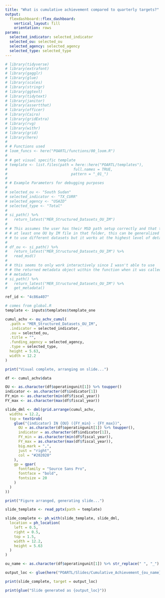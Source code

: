 ```yaml
---
title: "What is cumulative achievement compared to quarterly targets?"
output: 
  flexdashboard::flex_dashboard:
    vertical_layout: fill
    orientation: rows
params:
  selected_indicator: selected_indicator
  selected_ou: selected_ou
  selected_agency: selected_agency
  selected_type: selected_type
---
```


```r
# library(tidyverse)
# library(extrafont)
# library(gagglr)
# library(glue)
# library(scales)
# library(stringr)
# library(ggtext)
# library(tidytext)
# library(janitor)
# library(assertthat)
# library(officer)
# library(Cairo)
# library(gridExtra)
# library(rvg)
# library(withr)
# library(grid)
# library(here)
#
# # Functions used
# loom_funcs <- here("POARTL/functions/00_loom.R")
#
# # get visual specific template
# template <- list.files(path = here::here("POARTL/templates"),
#                              full.names = TRUE,
#                             pattern = "_01_")
#
# # Example Parameters for debugging purposes
#
# selected_ou <- "South Sudan"
# selected_indicator <- "TX_CURR"
# selected_agency <- "USAID"
# selected_type <- "Total"
#
# si_path() %>%
#   return_latest("MER_Structured_Datasets_OU_IM")
#
# # This assumes the user has their MSD path setup correctly and that they have
# # at least one OU by IM file in that folder, this can be generalized
# # to use different datasets but it works at the highest level of detail MSD
#
# df_ou <- si_path() %>%
#   return_latest("MER_Structured_Datasets_OU_IM") %>%
#   read_msd()
#
# # this seems to only work interactively since I wasn't able to use
# # the returned metadata object within the function when it was called from the app
# # metadata
# si_path() %>%
#   return_latest("MER_Structured_Datasets_OU_IM") %>%
#   get_metadata()
```

```r
ref_id <- "4c86a407"

# comes from global.R
template <- inputs$templates$template_one
```

```r
cumul_achv <- ou_achv_cumul(
  .path = "MER_Structured_Datasets_OU_IM",
  .indicator = selected_indicator,
  .ou = selected_ou,
  .title = "",
  .funding_agency = selected_agency,
  .type = selected_type,
  height = 5.63,
  width = 12.2
)

print("Visual complete, arranging on slide...")
```

```r
df <- cumul_achv$data

OU <- as.character(df$operatingunit[1]) %>% toupper()
indicator <- as.character(df$indicator[1])
FY_min <- as.character(min(df$fiscal_year))
FY_max <- as.character(max(df$fiscal_year))

slide_dml <- dml(grid.arrange(cumul_achv,
  widths = 12.2,
  top = textGrob(
    glue("{indicator} IN {OU} ({FY_min} - {FY_max})",
      OU = as.character(df$operatingunit[1]) %>% toupper(),
      indicator = as.character(df$indicator[1]),
      FY_min = as.character(min(df$fiscal_year)),
      FY_max = as.character(max(df$fiscal_year)),
      big.mark = ",",
      just = "right",
      col = "#202020"
    ),
    gp = gpar(
      fontfamily = "Source Sans Pro",
      fontface = "bold",
      fontsize = 20
    )
  )
))

print("Figure arranged, generating slide...")
```

```r
slide_template <- read_pptx(path = template)

slide_complete <- ph_with(slide_template, slide_dml,
  location = ph_location(
    left = 0.5,
    right = 0.5,
    top = 1.5,
    width = 12.2,
    height = 5.63
  )
)

ou_name <- as.character(df$operatingunit[1]) %>% str_replace(" ", "_")

output_loc <- glue(here("POARTL/Slides/Cumulative_Achievement_{ou_name}_{indicator}_{FY_min}_{FY_max}.pptx"))

print(slide_complete, target = output_loc)

print(glue("Slide generated as {output_loc}"))
```
